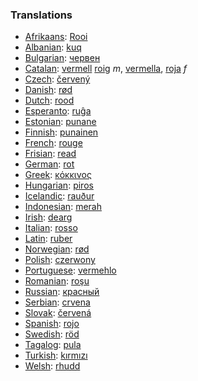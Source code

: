 ===Translations===


* [[Afrikaans]]: [[Rooi]]
* [[Albanian]]: [[kuq]]
* [[Bulgarian]]: [[червен]]
* [[Catalan]]: [[vermell]] [[roig]] ''m'', [[vermella]], [[roja]] ''f''
* [[Czech]]: [[červený]]
* [[Danish]]: [[rød]]
* [[Dutch]]: [[rood]]
* [[Esperanto]]: [[ruĝa]]
* [[Estonian]]: [[punane]]
* [[Finnish]]: [[punainen]]
* [[French]]: [[rouge]]
* [[Frisian]]: [[read]]
* [[German]]: [[rot]]
* [[Greek]]: [[κόκκινος]]
* [[Hungarian]]: [[piros]]
* [[Icelandic]]: [[rauður]]
* [[Indonesian]]: [[merah]]
* [[Irish]]: [[dearg ]]
* [[Italian]]: [[rosso]]
* [[Latin]]: [[ruber]]
* [[Norwegian]]: [[rød]]
* [[Polish]]: [[czerwony]]
* [[Portuguese]]: [[vermehlo]]
* [[Romanian]]: [[roşu]]
* [[Russian]]: [[красный]]
* [[Serbian]]: [[crvena]]
* [[Slovak]]: [[červená]]
* [[Spanish]]: [[rojo]]
* [[Swedish]]: [[röd]]
* [[Tagalog]]: [[pula]]
* [[Turkish]]: [[kırmızı]]
* [[Welsh]]: [[rhudd]]